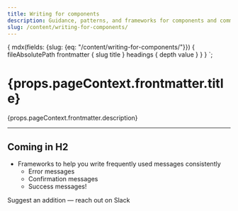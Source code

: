 ```yaml
---
title: Writing for components
description: Guidance, patterns, and frameworks for components and common messages.
slug: /content/writing-for-components/
---
```



  {
    mdx(fields: {slug: {eq: "/content/writing-for-components/"}}) {
      fileAbsolutePath
      frontmatter {
        slug
        title
      }
      headings {
        depth
        value
      }
    }
  }
`;

<content>

<h1>{props.pageContext.frontmatter.title}</h1>

<p>{props.pageContext.frontmatter.description}</p>

</content>

---

<contentwrapper>

<PageAside data={props.data.mdx} />

<content>

## Coming in H2

- Frameworks to help you write frequently used messages consistently
  - Error messages
  - Confirmation messages
  - Success messages!

Suggest an addition &mdash; reach out on Slack

</content>
</contentwrapper>
